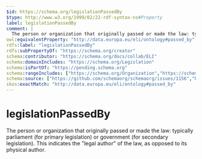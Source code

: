```yaml
---
$id: https://schema.org/legislationPassedBy
$type: http://www.w3.org/1999/02/22-rdf-syntax-ns#Property
label: legislationPassedBy
comment: |
  The person or organization that originally passed or made the law: typically parliament (for primary legislation) or government (for secondary legislation). This indicates the "legal author" of the law, as opposed to its physical author.
owl:equivalentProperty: "http://data.europa.eu/eli/ontology#passed_by"
rdfs:label: "legislationPassedBy"
rdfs:subPropertyOf: "https://schema.org/creator"
schema:contributor: "https://schema.org/docs/collab/ELI"
schema:domainIncludes: "https://schema.org/Legislation"
schema:isPartOf: "https://pending.schema.org"
schema:rangeIncludes: ["https://schema.org/Organization","https://schema.org/Person"]
schema:source: ["https://github.com/schemaorg/schemaorg/issues/1156","https://op.europa.eu/en/web/eu-vocabularies/model/-/resource/dataset/eli"]
skos:exactMatch: "http://data.europa.eu/eli/ontology#passed_by"
---
```


# legislationPassedBy

The person or organization that originally passed or made the law: typically parliament (for primary legislation) or government (for secondary legislation). This indicates the "legal author" of the law, as opposed to its physical author.

